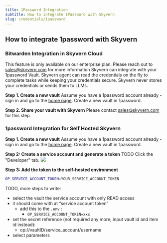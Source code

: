 ```yaml
---
title: 1Password Integration
subtitle: How to integrate 1Password with Skyvern
slug: credentials/1password
---
```


## How to integrate 1password with Skyvern

### Bitwarden Integration in Skyvern Cloud
<Note>This feature is only available on our enterprise plan. Please reach out to sales@skyvern.com for more information</Note>
Skyvern can integrate with your 1password Vault. Skyvern agent can read the credentials on the fly to complete tasks while keeping your credentials secure. Skyvern never stores your credentials or sends them to LLMs.

**Step 1. Create a new vault**
Assume you have a 1password account already - sign in and go to the [home page](https://my.1password.com/home). Create a new vault in 1password.

**Step 2. Share your vault with Skyvern**
Please contact sales@skyvern.com for this step.

### 1password Integration for Self Hosted Skyvern
**Step 1. Create a new vault**
Assume you have a 1password account already - sign in and go to the [home page](https://my.1password.com/home). Create a new vault in 1password.

**Step 2: Create a service account and generate a token**
TODO
Click the "Developer" tab.
<img src="../images/1password/click-developer-tools.png" />

**Step 3: Add the token to the self-hosted environment**

```bash
OP_SERVICE_ACCOUNT_TOKEN=YOUR_SERVICE_ACCOUNT_TOKEN
```

TODO, more steps to write:
- select the vault the service account with only READ access
- it should come with at “service account token”
    - add this to the `.env` :
        - `OP_SERVICE_ACCOUNT_TOKEN=xxx`
- set the secret reference (not required any more; input vault id and item id instead):
    - op://vaultID/service_account/username
- select parameters